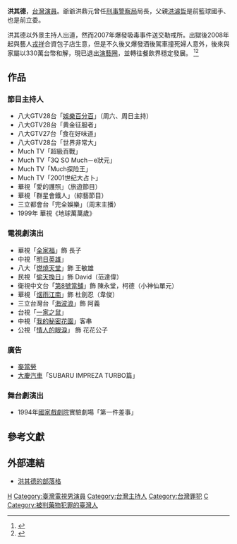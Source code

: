 {{藝人
|姓名 = 洪其德
|類型 = 男藝人
|圖片 = 
|原名 = 洪其德 
|英文名 = Daniel Hung
|綽號 = 「小其」
|出生日期 = {{birth date and age|1975|10|24}}
|國籍={{ROC}}
|活躍年代 = 1989年－2007年
|逝世 = 
|出生地點 = {{TWN}}
|樂器 = 
|音樂類型 = 
|職業 = [[演員|演員]]、[[節目主持人|節目主持人]]
|唱片公司 = 
|經紀公司 = 
|相關團體 = 
|網站 =
}}

'''洪其德'''{{BD|1975年|10月24日}}，[[台灣|台灣]][[演員|演員]]。爺爺洪鼎元曾任[[刑事警察局|刑事警察局]]局長，父親[[洪濬哲|洪濬哲]]是前籃球國手、也是前立委。

洪其德以外景主持人出道，然而2007年爆發吸毒事件送交勒戒所。出獄後2008年起與藝人[[戎祥|戎祥]]合資包子店生意，但是不久後又爆發酒後駕車撞死婦人意外，後來與家屬以330萬台幣和解，現已退出[[演藝圈|演藝圈]]，並轉往餐飲界穩定發展。 <ref>{{Cite web |url=http://www.nownews.com/2008/02/12/340-2229774.htm |title=洪其德酒駕撞死洗碗婦 |access-date=2010-07-31 |archive-date=2010-05-01 |archive-url=https://web.archive.org/web/20100501180741/http://www.nownews.com/2008/02/12/340-2229774.htm |dead-url=no }}</ref><ref>{{Cite web |url=http://ent.163.com/08/0211/12/44E1QC7L00031H2L.html |title=洪其德酒后驾车撞死一女性 |access-date=2010-07-31 |archive-date=2020-09-25 |archive-url=https://web.archive.org/web/20200925010228/http://ent.163.com/08/0211/12/44E1QC7L00031H2L.html |dead-url=no }}</ref>

==作品==
===節目主持人===
* 八大GTV28台「[[娛樂百分百|娛樂百分百]]」（周六、周日主持）
* 八大GTV28台「黄金征服者」
* 八大GTV27台「食在好味道」
* 八大GTV28台「世界非常大」
* Much TV「超級百戰」
* Much TV「3Q SO Much－e狀元」
* Much TV「Much探险王」
* Much TV「2001世纪大占卜」
* 華視「愛的護照」（旅遊節目）
* 華視「群星會鐵人」（綜藝節目）
* 三立都會台「完全娛樂」（周末主播）
*1999年 華視《地球萬萬歲》

===電視劇演出===
* 華視「[[全家福|全家福]]」飾 長子
* 中視「[[明日英雄|明日英雄]]」
* 八大「[[燃燒天堂|燃燒天堂]]」飾 王敏雄
* 民視「[[偷天換日_(台灣電視劇)|偷天換日]]」飾 David（范達偉）
* 衛視中文台「[[第8號當舖|第8號當舖]]」飾 陳永堂，柯德（小神仙單元）
* 華視「[[烟雨江南|烟雨江南]]」飾 杜劍忍（韋俊）
* 三立台灣台「[[海波浪|海波浪]]」飾 阿義
* 台視「[[一家之鼠|一家之鼠]]」
* 中視「[[我的秘密花園|我的秘密花園]]」客串
* 公視「[[情人的眼淚|情人的眼淚]]」 飾 花花公子

===廣告===
* [[麥當勞|麥當勞]]
* [[大慶汽車|大慶汽車]]「SUBARU IMPREZA TURBO篇」

===舞台劇演出=== 
*1994年[[國家戲劇院|國家戲劇院]]實驗劇場「第一件差事」

==參考文獻==
{{reflist}}

==外部連結==
* [https://web.archive.org/web/20080615035225/http://tw.myblog.yahoo.com/chichi1024/ 洪其德的部落格]

[[Category:臺北市私立華岡藝術學校校友|H]]
[[Category:臺灣電視男演員|Category:臺灣電視男演員]]
[[Category:台灣主持人|Category:台灣主持人]]
[[Category:台灣罪犯|Category:台灣罪犯]]
[[Category:洪姓|C]]

[[Category:被判藥物犯罪的臺灣人|Category:被判藥物犯罪的臺灣人]]